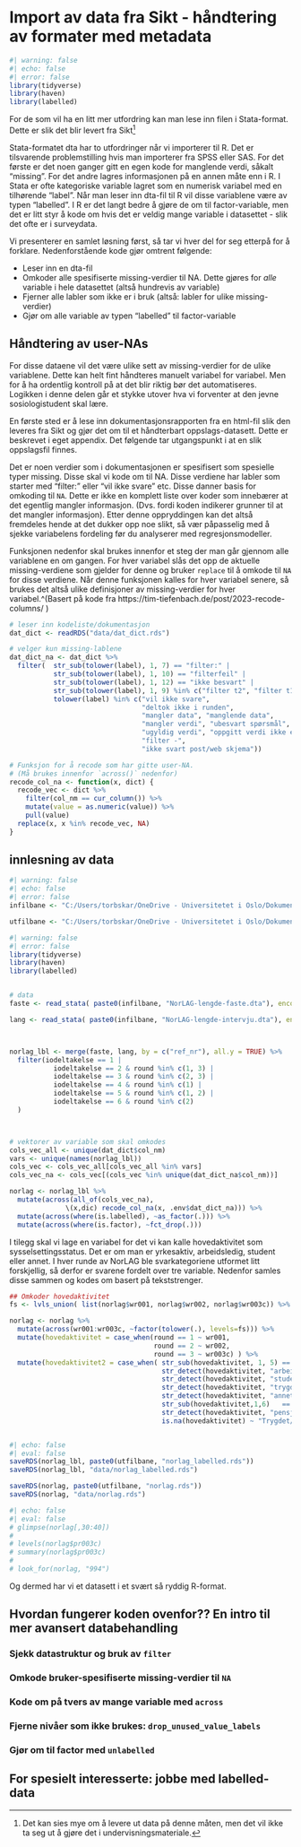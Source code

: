 # Import av data fra Sikt - håndtering av formater med metadata 


```r
#| warning: false
#| echo: false
#| error: false
library(tidyverse)
library(haven)
library(labelled)

```


For de som vil ha en litt mer utfordring kan man lese inn filen i Stata-format. Dette er slik det blir levert fra Sikt^[Det kan sies mye om å levere ut data på denne måten, men det vil ikke ta seg ut å gjøre det i undervisningsmateriale.]

Stata-formatet dta har to utfordringer når vi importerer til R. Det er tilsvarende problemstilling hvis man importerer fra SPSS eller SAS. For det første er det noen ganger gitt en egen kode for manglende verdi, såkalt "missing". For det andre lagres informasjonen på en annen måte enn i R. I Stata er ofte kategoriske variable lagret som en numerisk variabel med en tilhørende "label". Når man leser inn dta-fil til R vil disse variablene være av typen "labelled". I R er det langt bedre å gjøre de om til factor-variable, men det er litt styr å kode om hvis det er veldig mange variable i datasettet - slik det ofte er i surveydata. 

Vi presenterer en samlet løsning først, så tar vi hver del for seg etterpå for å forklare. Nedenforstående kode gjør omtrent følgende: 

* Leser inn en dta-fil
* Omkoder alle spesifiserte missing-verdier til NA. Dette gjøres for *alle* variable i hele datasettet (altså hundrevis av variable)
* Fjerner alle labler som ikke er i bruk (altså: labler for ulike missing-verdier)
* Gjør om alle variable av typen "labelled" til factor-variable 


## Håndtering av user-NAs
For disse dataene vil det være ulike sett av missing-verdier for de ulike variablene. Dette kan helt fint håndteres manuelt variabel for variabel. Men for å ha ordentlig kontroll på at det blir riktig bør det automatiseres. Logikken i denne delen går et stykke utover hva vi forventer at den jevne sosiologistudent skal lære. 

En første sted er å lese inn dokumentasjonsrapporten fra en html-fil slik den leveres fra Sikt og gjør det om til et håndterbart oppslags-datasett. Dette er beskrevet i eget appendix. Det følgende tar utgangspunkt i at en slik oppslagsfil finnes.

Det er noen verdier som i dokumentasjonen er spesifisert som spesielle typer missing. Disse skal vi kode om til NA. Disse verdiene har labler som starter med "filter:" eller "vil ikke svare" etc. Disse danner basis for omkoding til `NA`. Dette er ikke en komplett liste over koder som innebærer at det egentlig mangler informasjon. (Dvs. fordi koden indikerer grunner til at det mangler informasjon). Etter denne oppryddingen kan det altså fremdeles hende at det dukker opp noe slikt, så vær påpasselig med å sjekke variabelens fordeling før du analyserer med regresjonsmodeller. 

Funksjonen nedenfor skal brukes innenfor et steg der man går gjennom alle variablene en om gangen. For hver variabel slås det opp de aktuelle missing-verdiene som gjelder for denne og bruker `replace` til å omkode til `NA` for disse verdiene. Når denne funksjonen kalles for hver variabel senere, så brukes det altså ulike definisjoner av missing-verdier for hver variabel.^(Basert på kode fra https://tim-tiefenbach.de/post/2023-recode-columns/ ) 

```r
# leser inn kodeliste/dokumentasjon
dat_dict <- readRDS("data/dat_dict.rds")

# velger kun missing-lablene
dat_dict_na <- dat_dict %>% 
  filter(  str_sub(tolower(label), 1, 7) == "filter:" | 
           str_sub(tolower(label), 1, 10) == "filterfeil" |
           str_sub(tolower(label), 1, 12) == "ikke besvart" |
           str_sub(tolower(label), 1, 9) %in% c("filter t2", "filter t1", "filter t3") |
           tolower(label) %in% c("vil ikke svare",
                                 "deltok ikke i runden",
                                 "mangler data", "manglende data", 
                                 "mangler verdi", "ubesvart spørsmål", 
                                 "ugyldig verdi", "oppgitt verdi ikke et årstall",
                                 "filter -",
                                 "ikke svart post/web skjema")) 

# Funksjon for å recode som har gitte user-NA.
# (Må brukes innenfor `across()` nedenfor)
recode_col_na <- function(x, dict) {
  recode_vec <- dict %>%
    filter(col_nm == cur_column()) %>%
    mutate(value = as.numeric(value)) %>% 
    pull(value)
  replace(x, x %in% recode_vec, NA)
}

```


## innlesning av data 

```r
#| warning: false
#| echo: false
#| error: false
infilbane <- "C:/Users/torbskar/OneDrive - Universitetet i Oslo/Dokumenter/Undervisning/SOS4020_forkurs/data2023/rOBH3y10/"

utfilbane <- "C:/Users/torbskar/OneDrive - Universitetet i Oslo/Dokumenter/Undervisning/SOS4020_forkurs/data2023/data_tilDeling/"

```


```r
#| warning: false
#| error: false
library(tidyverse)
library(haven)
library(labelled)


# data
faste <- read_stata( paste0(infilbane, "NorLAG-lengde-faste.dta"), encoding = "utf-8")

lang <- read_stata( paste0(infilbane, "NorLAG-lengde-intervju.dta"), encoding = "utf-8")



norlag_lbl <- merge(faste, lang, by = c("ref_nr"), all.y = TRUE) %>% 
  filter(iodeltakelse == 1 |  
           iodeltakelse == 2 & round %in% c(1, 3) | 
           iodeltakelse == 3 & round %in% c(2, 3) |
           iodeltakelse == 4 & round %in% c(1) |
           iodeltakelse == 5 & round %in% c(1, 2) |
           iodeltakelse == 6 & round %in% c(2)
  ) 



# vektorer av variable som skal omkodes
cols_vec_all <- unique(dat_dict$col_nm)
vars <- unique(names(norlag_lbl))
cols_vec <- cols_vec_all[cols_vec_all %in% vars]
cols_vec_na <- cols_vec[(cols_vec %in% unique(dat_dict_na$col_nm))]

norlag <- norlag_lbl %>% 
  mutate(across(all_of(cols_vec_na), 
              \(x,dic) recode_col_na(x, .env$dat_dict_na))) %>% 
  mutate(across(where(is.labelled), ~as_factor(.))) %>% 
  mutate(across(where(is.factor), ~fct_drop(.)))
```

I tilegg skal vi lage en variabel for det vi kan kalle hovedaktivitet som sysselsettingsstatus. Det er om man er yrkesaktiv, arbeidsledig, student eller annet. I hver runde av NorLAG ble svarkategoriene utformet litt forskjellig, så derfor er svarene fordelt over tre variable. Nedenfor samles disse sammen og kodes om basert på tekststrenger. 

```r
## Omkoder hovedaktivitet 
fs <- lvls_union( list(norlag$wr001, norlag$wr002, norlag$wr003c)) %>% tolower() %>% unique()

norlag <- norlag %>% 
  mutate(across(wr001:wr003c, ~factor(tolower(.), levels=fs))) %>% 
  mutate(hovedaktivitet = case_when(round == 1 ~ wr001, 
                                    round == 2 ~ wr002, 
                                    round == 3 ~ wr003c) ) %>% 
  mutate(hovedaktivitet2 = case_when( str_sub(hovedaktivitet, 1, 5) == "yrkes" ~ "Yrkesaktiv", 
                                      str_detect(hovedaktivitet, "arbeidsledig") ~ "Trygdet/arbeidsledig/stud/annet", 
                                      str_detect(hovedaktivitet, "student") ~ "Trygdet/arbeidsledig/stud/annet", 
                                      str_detect(hovedaktivitet, "trygd") ~ "Trygdet/arbeidsledig/stud/annet", 
                                      str_detect(hovedaktivitet, "annet") ~ "Trygdet/arbeidsledig/stud/annet", 
                                      str_sub(hovedaktivitet,1,6)   == "hjemme" ~ "hjemmeværende/husmor", 
                                      str_detect(hovedaktivitet, "pensjonist") ~ "pensjonist", 
                                      is.na(hovedaktivitet) ~ "Trygdet/arbeidsledig/stud/annet") %>% as_factor())



```


```r
#| echo: false
#| eval: false
saveRDS(norlag_lbl, paste0(utfilbane, "norlag_labelled.rds"))
saveRDS(norlag_lbl, "data/norlag_labelled.rds")

saveRDS(norlag, paste0(utfilbane, "norlag.rds"))
saveRDS(norlag, "data/norlag.rds")
```


```r
#| echo: false
#| eval: false
# glimpse(norlag[,30:40])
# 
# levels(norlag$pr003c)
# summary(norlag$pr003c)
# 
# look_for(norlag, "994")

```




Og dermed har vi et datasett i et svært så ryddig R-format. 



## Hvordan fungerer koden ovenfor?? En intro til mer avansert databehandling


### Sjekk datastruktur og bruk av `filter`


### Omkode bruker-spesifiserte missing-verdier til `NA`


### Kode om på tvers av mange variable med `across` 


### Fjerne nivåer som ikke brukes: `drop_unused_value_labels`


### Gjør om til factor med `unlabelled`


## For spesielt interesserte: jobbe med labelled-data


